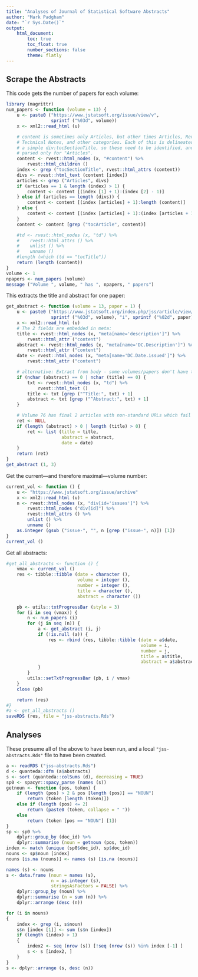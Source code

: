 ```yaml
---
title: "Analyses of Journal of Statistical Software Abstracts"
author: "Mark Padgham"
date: "`r Sys.Date()`"
output: 
    html_document:
        toc: true
        toc_float: true
        number_sections: false
        theme: flatly
---
```


## Scrape the Abstracts

This code gets the number of papers for each volume:
```r
library (magrittr)
num_papers <- function (volume = 13) {
    u <- paste0 ("https://www.jstatsoft.org/issue/view/v",
                 sprintf ("%03d", volume))
    x <- xml2::read_html (u)

    # content is sometimes only Articles, but other times Articles, Reviews,
    # Technical Notes, and other categories. Each of this is delineated by
    # a simple div:tocSectionTitle, so these need to be identified, and content
    # parsed only for "Articles".
    content <- rvest::html_nodes (x, "#content") %>%
        rvest::html_children ()
    index <- grep ("tocSectionTitle", rvest::html_attrs (content))
    divs <- rvest::html_text (content [index])
    articles <- grep ("Articles", divs)
    if (articles == 1 & length (index) > 1) {
        content <- content [(index [1] + 1):(index [2] - 1)]
    } else if (articles == length (divs)) {
        content <- content [(index [articles] + 1):length (content)]
    } else {
        content <- content [(index [articles] + 1):(index [articles + 1] - 1)]
    }
    content <- content [grep ("tocArticle", content)]

    #td <- rvest::html_nodes (x, "td") %>%
    #    rvest::html_attrs () %>%
    #    unlist () %>%
    #    unname ()
    #length (which (td == "tocTitle"))
    return (length (content))
}
volume <- 1
npapers <- num_papers (volume)
message ("Volume ", volume, " has ", npapers, " papers")
```

This extracts the title and abstract for one paper:
```r
get_abstract <- function (volume = 13, paper = 1) {
    u <- paste0 ("https://www.jstatsoft.org/index.php/jss/article/view/v",
                 sprintf ("%03d", volume), "i", sprintf ("%02d", paper))
    x <- xml2::read_html (u)
    # The 2 fields are embedded in meta:
    title <- rvest::html_nodes (x, "meta[name='description']") %>%
        rvest::html_attr ("content")
    abstract <- rvest::html_nodes (x, "meta[name='DC.Description']") %>%
        rvest::html_attr ("content")
    date <- rvest::html_nodes (x, "meta[name='DC.Date.issued']") %>%
        rvest::html_attr ("content")

    # alternative: Extract from body - some volumes/papers don't have the meta:
    if (nchar (abstract) == 0 | nchar (title) == 0) {
        txt <- rvest::html_nodes (x, "td") %>%
            rvest::html_text ()
        title <- txt [grep ("^Title:", txt) + 1]
        abstract <- txt [grep ("^Abstract:", txt) + 1]
    }

    # Volume 76 has final 2 articles with non-standard URLs which fail here
    ret <- NULL
    if (length (abstract) > 0 | length (title) > 0) {
        ret <- list (title = title,
                     abstract = abstract,
                     date = date)
    }
    return (ret)
}
get_abstract (1, 3)
```

Get the current---and therefore maximal---volume number:
```r
current_vol <- function () {
    u <- "https://www.jstatsoft.org/issue/archive"
    x <- xml2::read_html (u)
    n <- rvest::html_nodes (x, "div[id='issues']") %>%
        rvest::html_nodes ("div[id]") %>%
        rvest::html_attrs () %>%
        unlist () %>%
        unname ()
    as.integer (gsub ("issue-", "", n [grep ("issue-", n)]) [1])
}
current_vol ()
```


Get all abstracts:
```r
#get_all_abstracts <- function () {
    vmax <- current_vol ()
    res <- tibble::tibble (date = character (),
                           volume = integer (),
                           number = integer (),
                           title = character (),
                           abstract = character ())

    pb <- utils::txtProgressBar (style = 3)
    for (i in seq (vmax)) {
        n <- num_papers (i)
        for (j in seq (n)) {
            a <- get_abstract (i, j)
            if (!is.null (a)) {
                res <- rbind (res, tibble::tibble (date = a$date,
                                                   volume = i,
                                                   number = j,
                                                   title = a$title,
                                                   abstract = a$abstract))
            }
        }
        utils::setTxtProgressBar (pb, i / vmax)
    }
    close (pb)

    return (res)
#}
#a <- get_all_abstracts ()
saveRDS (res, file = "jss-abstracts.Rds")
```

## Analyses

These presume all of the above to have been run, and a local
`"jss-abstracts.Rds"` file to have been created.

```r
a <- readRDS ("jss-abstracts.Rds")
d <- quanteda::dfm (a$abstracts)
s <- sort (quanteda::colSums (d), decreasing = TRUE)
sp0 <- spacyr::spacy_parse (names (s))
getnoun <- function (pos, token) {
    if (length (pos) > 2 & pos [length (pos)] == "NOUN")
        return (token [length (token)])
    else if (length (pos) <= 2)
        return (paste0 (token, collapse = " "))
    else
        return (token [pos == "NOUN"] [1])
}
sp <- sp0 %>%
    dplyr::group_by (doc_id) %>%
    dplyr::summarise (noun = getnoun (pos, token))
index <- match (unique (sp0$doc_id), sp$doc_id)
nouns <- sp$noun [index]
nouns [is.na (nouns)] <- names (s) [is.na (nouns)]

names (s) <- nouns
s <- data.frame (noun = names (s),
                 n = as.integer (s),
                 stringsAsFactors = FALSE) %>%
    dplyr::group_by (noun) %>%
    dplyr::summarise (n = sum (n)) %>%
    dplyr::arrange (desc (n))

for (i in nouns)
{
    index <- grep (i, s$noun)
    s$n [index [1]] <- sum (s$n [index])
    if (length (index) > 1)
    {
        index2 <- seq (nrow (s)) [!seq (nrow (s)) %in% index [-1] ]
        s <- s [index2, ]
    }
}
s <- dplyr::arrange (s, desc (n))
```

